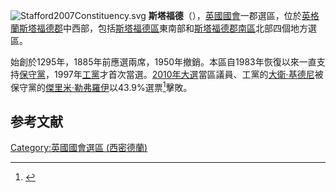 [[File:Stafford2007Constituency.svg|right]]
'''斯塔福德'''（{{lang-en|Stafford}}），[[英國|英國]][[英國國會|國會]]一郡選區，位於[[英格蘭|英格蘭]][[斯塔福德郡|斯塔福德郡]]中西部，包括[[斯塔福德區|斯塔福德區]]東南部和[[斯塔福德郡南區|斯塔福德郡南區]]北部四個地方選區。

始創於1295年，1885年前應選兩席，1950年撤銷。本區自1983年恢復以來一直支持[[保守黨_(英國)|保守黨]]，1997年[[工黨_(英國)|工黨]]才首次當選。[[2010年英國大選|2010年大選]]當區議員、工黨的[[大衛·基德尼|大衛·基德尼]]被保守黨的[[傑里米·勒弗羅伊|傑里米·勒弗羅伊]]以43.9%選票<ref name="2010election">{{cite news
|publisher=[[英國廣播公司|英國廣播公司]]
|date=2010年5月7日
|title=Election 2010/Constituency/Stafford
|url=http://news.bbc.co.uk/2/shared/election2010/results/constituency/e40.stm
|accessdate=2010年10月24日
|archive-date=2020年11月30日
|archive-url=https://web.archive.org/web/20201130183801/http://news.bbc.co.uk/2/shared/election2010/results/constituency/e40.stm
|dead-url=no
}}</ref>擊敗。

==参考文献==
<div class="references-small">
<references></references>
</div>

{{DEFAULTSORT:Stafford (UK Parliament constituency)}}
[[Category:英國國會選區_(西密德蘭)|Category:英國國會選區 (西密德蘭)]]